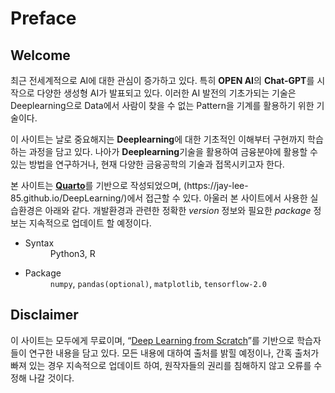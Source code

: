 # Preface {.unnumbered}

## Welcome

최근 전세계적으로 AI에 대한 관심이 증가하고 있다. 특히 **OPEN AI**의 **Chat-GPT**를 시작으로 다양한 생성형 AI가 발표되고 있다.
이러한 AI 발전의 기초가되는 기술은 Deeplearning으로 Data에서 사람이 찾을 수 없는 Pattern을 기계를 활용하기 위한 기술이다.

이 사이트는 날로 중요해지는 **Deeplearning**에 대한 기초적인 이해부터 구현까지 학습하는 과정을 담고 있다. 나아가 **Deeplearning**기술을 활용하여 금융분야에 활용할 수 있는 방법을 연구하거나, 현재 다양한 금융공학의 기술과 접목시키고자 한다.

::: {.callout-note}
본 사이트는 **[Quarto](https://quarto.org/)**를 기반으로 작성되었으며, (https://jay-lee-85.github.io/DeepLearning/)에서 접근할 수 있다.
아울러 본 사이트에서 사용한 실습환경은 아래와 같다. 개발환경과 관련한 정확한 *version* 정보와 필요한 *package* 정보는 지속적으로 업데이트 할 예정이다.

*   Syntax
: Python3, R
*   Package
: `numpy`, `pandas(optional)`, `matplotlib`, `tensorflow-2.0`
:::

## Disclaimer

이 사이트는 모두에게 무료이며, "[Deep Learning from Scratch](https://github.com/ahn-github/saito-goki)"를 기반으로 학습자들이 연구한 내용을 담고 있다. 모든 내용에 대하여 출처를 밝힐 예정이나, 간혹 출처가 빠져 있는 경우 지속적으로 업데이트 하여, 원작자들의 권리를 침해하지 않고 오류를 수정해 나갈 것이다.

